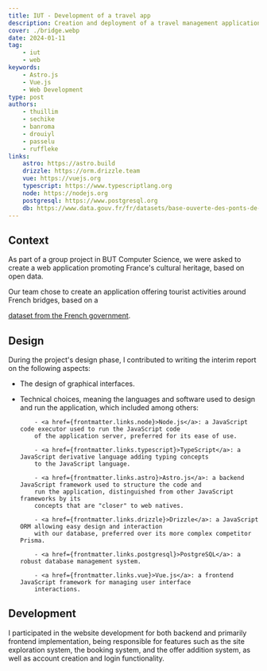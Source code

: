 ```yaml
---
title: IUT - Development of a travel app
description: Creation and deployment of a travel management application
cover: ./bridge.webp
date: 2024-01-11
tag:
    - iut
    - web
keywords:
    - Astro.js
    - Vue.js
    - Web Development
type: post
authors:
    - thuillim
    - sechike
    - banroma
    - drouiyl
    - passelu
    - ruffleke
links:
    astro: https://astro.build
    drizzle: https://orm.drizzle.team
    vue: https://vuejs.org
    typescript: https://www.typescriptlang.org
    node: https://nodejs.org
    postgresql: https://www.postgresql.org
    db: https://www.data.gouv.fr/fr/datasets/base-ouverte-des-ponts-de-france/
---
```



## Context

As part of a group project in BUT Computer Science,
we were asked to create a web application promoting France's cultural heritage,
based on open data.

Our team chose to create an application offering tourist activities
around French bridges, based on a

<a href={frontmatter.links.db}>dataset from the French government</a>.

## Design

During the project's design phase, I contributed to writing
the interim report on the following aspects:

- The design of graphical interfaces.

- Technical choices, meaning the languages and software used to
  design and run the application, which included among others:

          - <a href={frontmatter.links.node}>Node.js</a>: a JavaScript code executor used to run the JavaScript code
          of the application server, preferred for its ease of use.

          - <a href={frontmatter.links.typescript}>TypeScript</a>: a JavaScript derivative language adding typing concepts
          to the JavaScript language.

          - <a href={frontmatter.links.astro}>Astro.js</a>: a backend JavaScript framework used to structure the code and
          run the application, distinguished from other JavaScript frameworks by its
          concepts that are "closer" to web natives.

          - <a href={frontmatter.links.drizzle}>Drizzle</a>: a JavaScript ORM allowing easy design and interaction
          with our database, preferred over its more complex competitor Prisma.

          - <a href={frontmatter.links.postgresql}>PostgreSQL</a>: a robust database management system.

          - <a href={frontmatter.links.vue}>Vue.js</a>: a frontend JavaScript framework for managing user interface
          interactions.

## Development

I participated in the website development for both backend
and primarily frontend implementation, being responsible for features such as the site exploration system,
the booking system, and the offer addition system, as well as account creation and login functionality.
